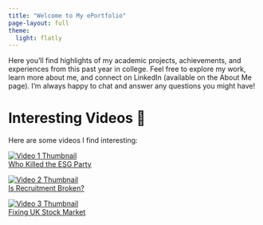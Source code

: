 ```yaml
---
title: "Welcome to My ePortfolio"
page-layout: full
theme:
  light: flatly
---
```


Here you’ll find highlights of my academic projects, achievements, and experiences from this past year in college. Feel free to explore my work, learn more about me, and connect on LinkedIn (available on the About Me page). I’m always happy to chat and answer any questions you might have!


# Interesting Videos 🎥

Here are some videos I find interesting:

<div class="video-grid">
  
  <a href="https://www.youtube.com/watch?v=hMW_pT7w-Y8" target="_blank" class="video-card">
    <img src="ESG.jpg" alt="Video 1 Thumbnail">
    <div class="video-title">Who Killed the ESG Party</div>
  </a>

  <a href="https://www.youtube.com/watch?v=FrQFFH2V8g0" target="_blank" class="video-card">
    <img src="recruitment.jpeg" alt="Video 2 Thumbnail">
    <div class="video-title">Is Recruitment Broken?</div>
  </a>

  <a href="https://www.youtube.com/watch?v=Fq21LiFTGHw" target="_blank" class="video-card">
    <img src="UK.jpg" alt="Video 3 Thumbnail">
    <div class="video-title">Fixing UK Stock Market</div>
  </a>

</div>
